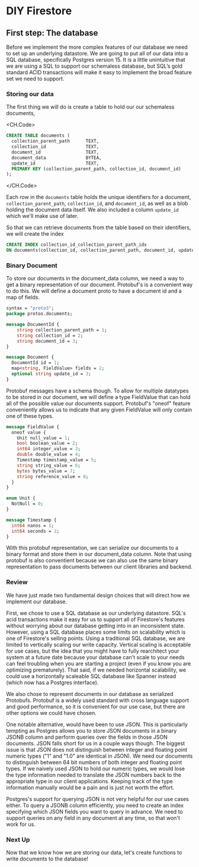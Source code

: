 # DIY Firestore

## First step: The database

Before we implement the more complex features of our database we need to set up
an underlying datastore. We are going to put all of our data into a SQL
database, specifically Postgres version 15. It is a little unintuitive that we
are using a SQL to support our schemaless database, but SQL’s gold standard ACID
transactions will make it easy to implement the broad feature set we need to
support.

### Storing our data

The first thing we will do is create a table to hold our our schemaless
documents,

<CH.Code>

```sql create_documents.sql
CREATE TABLE documents (
  collection_parent_path      TEXT,
  collection_id               TEXT,
  document_id                 TEXT,
  document_data               BYTEA,
  update_id                   TEXT,
  PRIMARY KEY (collection_parent_path, collection_id, document_id)
);
```

</CH.Code>

Each row in the `documents` table holds the unique identifiers for a document,
`collection_parent_path`, `collection_id`, and `document_id`, as well as a blob
holding the document data itself. We also included a column `update_id` which
we'll make use of later.

So that we can retrieve documents from the table based on their identifiers, we
will create the index

```sql
CREATE INDEX collection_id_collection_parent_path_idx
ON documents(collection_id, collection_parent_path, document_id, update_id);
```

### Binary Document

To store our documents in the document_data column, we need a way to get a
binary representation of our document. Protobuf's is a convenient way to do
this. We will define a document proto to have a document id and a map of fields.

```proto
syntax = "proto3";
package protos.documents;

message DocumentId {
    string collection_parent_path = 1;
    string collection_id = 2;
    string document_id = 3;
}

message Document {
  DocumentId id = 1;
  map<string, FieldValue> fields = 2;
  optional string update_id = 3;
}
```

Protobuf messages have a schema though. To allow for multiple datatypes to be
stored in our document, we will define a type FieldValue that can hold all of
the possible value our documents support. Protobuf's "oneof" feature
conveniently allows us to indicate that any given FieldValue will only contain
one of these types.

```proto
message FieldValue {
  oneof value {
    Unit null_value = 1;
    bool boolean_value = 2;
    int64 integer_value = 3;
    double double_value = 4;
    Timestamp timestamp_value = 5;
    string string_value = 6;
    bytes bytes_value = 7;
    string reference_value = 8;
  }
}

enum Unit {
  NotNull = 0;
}

message Timestamp {
  int64 nanos = 1;
  int64 seconds = 2;
}
```

With this protobuf representation, we can serialize our documents to a binary
format and store them in our document_data column. Note that using protobuf is
also conventient because we can also use the same binary representation to pass
documents between our client libraries and backend.

### Review

We have just made two fundamental design choices that will direct how we
implement our database.

First, we chose to use a SQL database as our underlying datastore. SQL's acid
transactions make it easy for us to support all of Firestore's features without
worrying about our database getting into in an inconsistent state. However,
using a SQL database places some limits on scalability which is one of
Firestore's selling points. Using a traditional SQL database, we are limited to
vertically scaling our write capacity. Vertical scaling is acceptable for use
cases, but the idea that you might have to fully rearchitect your system at a
future date because your database can't scale to your needs can feel troubling
when you are starting a project (even if you know you are optimizing
prematurely). That said, if we needed horizontal scalability, we could use a
horizontally scaleable SQL database like Spanner instead (which now has a
Postgres interface).

We also chose to represent documents in our database as serialized Protobufs.
Protobuf is a widely used standard with cross language support and good
performance, so it is convenient for our use case, but there are other options
we could have chosen.

One notable alternative, would have been to use JSON. This is particularly
tempting as Postgres allows you to store JSON documents in a binary JSONB column
and perform queries over the fields in those JSON documents. JSON falls short
for us in a couple ways though. The biggest issue is that JSON does not
distinguish between integer and floating point numeric types ("1" and "1.0" are
identical in JSON). We need our documents to distinguish between 64 bit numbers
of both integer and floating point types. If we naively used JSON to hold our
numeric types, we would lose the type information needed to translate the JSON
numbers back to the appropriate type in our client applications. Keeping track
of the type information manually would be a pain and is just not worth the
effort.

Postgres's support for querying JSON is not very helpful for our use cases
either. To query a JSONB column efficiently, you need to create an index
specifying which JSON fields you want to query in advance. We need to support
queries on any field in any document at any time, so that won't work for us.

### Next Up

Now that we know how we are storing our data, let's create functions to write
documents to the database!
